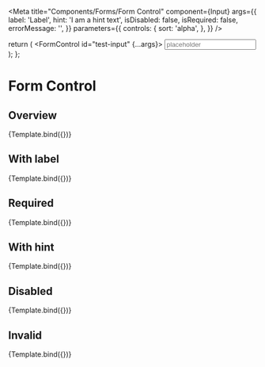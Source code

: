 

<Meta
  title="Components/Forms/Form Control"
  component={Input}
  args={{
    label: 'Label',
    hint: 'I am a hint text',
    isDisabled: false,
    isRequired: false,
    errorMessage: '',
  }}
  parameters={{
    controls: {
      sort: 'alpha',
    },
  }}
/>

  return (
    <Box w="100%" maxW="250px">
      <FormControl id="test-input" {...args}>
        <Input name="test-input" placeholder="placeholder" />
      </FormControl>
    </Box>
  );
};

# Form Control

## Overview

<Canvas>
  <Story name="Overview">{Template.bind({})}</Story>
</Canvas>

<ArgsTable story="Overview" />

## With label

<Canvas>
  <Story name="With label" args={{ label: 'Label', hint: '' }}>
    {Template.bind({})}
  </Story>
</Canvas>

## Required

<Canvas>
  <Story name="Required" args={{ label: 'Label', hint: '', isRequired: true }}>
    {Template.bind({})}
  </Story>
</Canvas>

## With hint

<Canvas>
  <Story name="With hint" args={{ label: 'Label', hint: 'Hint text' }}>
    {Template.bind({})}
  </Story>
</Canvas>

## Disabled

<Canvas>
  <Story name="Disabled" args={{ label: 'Label', disabled: true }}>
    {Template.bind({})}
  </Story>
</Canvas>

## Invalid

<Canvas>
  <Story
    name="Invalid"
    args={{ label: 'Label', errorMessage: 'Error message' }}
  >
    {Template.bind({})}
  </Story>
</Canvas>
